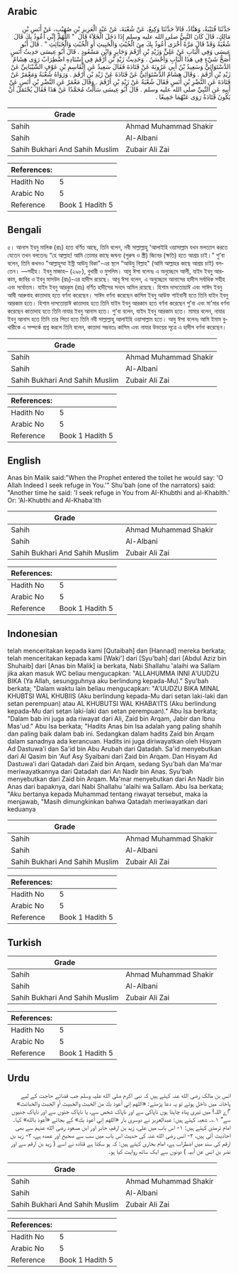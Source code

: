 ## Arabic


<div dir="rtl" lang="ar" style={{fontSize:'larger',backgroundColor:'#f8f9fa',padding:20}}>
حَدَّثَنَا قُتَيْبَةُ، وَهَنَّادٌ، قَالاَ حَدَّثَنَا وَكِيعٌ، عَنْ شُعْبَةَ، عَنْ عَبْدِ الْعَزِيزِ بْنِ صُهَيْبٍ، عَنْ أَنَسِ بْنِ مَالِكٍ، قَالَ كَانَ النَّبِيُّ صلى الله عليه وسلم إِذَا دَخَلَ الْخَلاَءَ قَالَ ‏ "‏ اللَّهُمَّ إِنِّي أَعُوذُ بِكَ قَالَ شُعْبَةُ وَقَدْ قَالَ مَرَّةً أُخْرَى أَعُوذُ بِكَ مِنَ الْخُبْثِ وَالْخَبِيثِ أَوِ الْخُبُثِ وَالْخَبَائِثِ ‏"‏ ‏.‏ قَالَ أَبُو عِيسَى وَفِي الْبَابِ عَنْ عَلِيٍّ وَزَيْدِ بْنِ أَرْقَمَ وَجَابِرٍ وَابْنِ مَسْعُودٍ ‏.‏ قَالَ أَبُو عِيسَى حَدِيثُ أَنَسٍ أَصَحُّ شَيْءٍ فِي هَذَا الْبَابِ وَأَحْسَنُ ‏.‏ وَحَدِيثُ زَيْدِ بْنِ أَرْقَمَ فِي إِسْنَادِهِ اضْطِرَابٌ رَوَى هِشَامٌ الدَّسْتَوَائِيُّ وَسَعِيدُ بْنُ أَبِي عَرُوبَةَ عَنْ قَتَادَةَ فَقَالَ سَعِيدٌ عَنِ الْقَاسِمِ بْنِ عَوْفٍ الشَّيْبَانِيِّ عَنْ زَيْدِ بْنِ أَرْقَمَ ‏.‏ وَقَالَ هِشَامٌ الدَّسْتَوَائِيُّ عَنْ قَتَادَةَ عَنْ زَيْدِ بْنِ أَرْقَمَ ‏.‏ وَرَوَاهُ شُعْبَةُ وَمَعْمَرٌ عَنْ قَتَادَةَ عَنِ النَّضْرِ بْنِ أَنَسٍ فَقَالَ شُعْبَةُ عَنْ زَيْدِ بْنِ أَرْقَمَ ‏.‏ وَقَالَ مَعْمَرٌ عَنِ النَّضْرِ بْنِ أَنَسٍ عَنْ أَبِيهِ عَنِ النَّبِيِّ صلى الله عليه وسلم ‏.‏ قَالَ أَبُو عِيسَى سَأَلْتُ مُحَمَّدًا عَنْ هَذَا فَقَالَ يُحْتَمَلُ أَنْ يَكُونَ قَتَادَةُ رَوَى عَنْهُمَا جَمِيعًا ‏.‏
</div>
<div style={{backgroundColor:'#f8f9fa',padding:20, marginBottom: 10}}><table> <thead> <tr> <th>Grade</th> <th></th> </tr> </thead> <tbody> <tr><td>Sahih</td><td>Ahmad Muhammad Shakir</td></tr><tr><td>Sahih</td><td>Al-Albani</td></tr><tr><td>Sahih Bukhari And Sahih Muslim</td><td>Zubair Ali Zai</td></tr></tbody></table><table> <thead> <tr> <th>References:</th> <th></th> </tr> </thead> <tbody><tr><td>Hadith No</td><td>5</td></tr><tr><td>Arabic No</td><td>5</td></tr><tr><td>Reference</td><td>Book 1 Hadith 5</td></tr></tbody></table></div>

## Bengali


<div dir="ltr" lang="bn" style={{fontSize:'larger',backgroundColor:'#f8f9fa',padding:20}}>
৫। আনাস ইবনু মালিক (রাঃ) হতে বর্ণিত আছে, তিনি বলেন, নবী সাল্লাল্লাহু 'আলাইহি ওয়াসাল্লাম যখন মলত্যাগ করতে যেতেন তখন বলতেনঃ “হে আল্লাহ! আমি তোমার কাছে জঘন্য (পুরুষ ও স্ত্রী) জিনের (ক্ষতি) হতে আশ্রয় চাই।” শু’বা বলেন, তিনি কখনও "আল্লাহুম্মা ইন্নী আউযু বিকা"-এর স্থলে “আউযু বিল্লাহ" (আমি আল্লাহর কাছে আশ্রয় চাই) বলতেন। —সহীহ। ইবনু মাজাহ– (২৯৮), বুখারী ও মুসলিম। আবু ঈসা বলেনঃ এ অনুচ্ছেদে আলী, যাইদ ইবনু আরকাম, জাবির ও ইবনু মাসউদ (রাঃ)-এর হাদীস রয়েছে। আবূ ঈসা বলেন, এ অনুচ্ছেদে আনাসের হাদীস সর্বাধিক সহীহ এবং সর্বোত্তম। যাইদ ইবনু আরকুম (রাঃ) বর্ণিত হাদীসের সনদে অমিল রয়েছে। হিশাম দাসতোয়াঈ এবং সাঈদ ইবনু আবী আরুবাহ কাতাদাহ হতে বর্ণনা করেছেন। সাঈদ বর্ণনা করেছেন কাসিম ইবনু আউফ শাইবানী হতে তিনি যাইদ ইবনু আরকাম হতে। হিশাম দাসতোয়াঈ কাতাদাহ হতে তিনি যাইদ ইবনু আরকাম হতে বর্ণনা করেছেন শু’বা এবং মা'মার বর্ণনা করেছেন কাতাদাহ হতে তিনি নাযার ইবনু আনাস হতে। শু'বা বলেন, যাইদ ইবনু আরকাম হতে। মামার বলেন, নাযার ইবনু আনাস হতে তিনি তার পিতা হতে তিনি নবী সাল্লাল্লাহু আলাইহি ওয়াসাল্লাম হতে। আবু ঈসা বলেনঃ আমি ইমাম বুখারীকে এ সম্পর্কে প্রশ্ন করলে তিনি বলেন, কাতাদা সম্ভবতঃ কাসিম এবং নাযার উভয়ের সূত্রে এ হাদীস বর্ণনা করেছেন।
</div>
<div style={{backgroundColor:'#f8f9fa',padding:20, marginBottom: 10}}><table> <thead> <tr> <th>Grade</th> <th></th> </tr> </thead> <tbody> <tr><td>Sahih</td><td>Ahmad Muhammad Shakir</td></tr><tr><td>Sahih</td><td>Al-Albani</td></tr><tr><td>Sahih Bukhari And Sahih Muslim</td><td>Zubair Ali Zai</td></tr></tbody></table><table> <thead> <tr> <th>References:</th> <th></th> </tr> </thead> <tbody><tr><td>Hadith No</td><td>5</td></tr><tr><td>Arabic No</td><td>5</td></tr><tr><td>Reference</td><td>Book 1 Hadith 5</td></tr></tbody></table></div>

## English


<div dir="ltr" lang="en" style={{fontSize:'larger',backgroundColor:'#f8f9fa',padding:20}}>
Anas bin Malik said:"When the Prophet entered the toilet he would say: 'O Allah Indeed I seek refuge in You.'" Shu'bah (one of the narrators) said: "Another time he said: 'I seek refuge in You from AI-Khubthi and al-Khablth.' Or: 'Al-Khubthi and Al-Khaba'ith
</div>
<div style={{backgroundColor:'#f8f9fa',padding:20, marginBottom: 10}}><table> <thead> <tr> <th>Grade</th> <th></th> </tr> </thead> <tbody> <tr><td>Sahih</td><td>Ahmad Muhammad Shakir</td></tr><tr><td>Sahih</td><td>Al-Albani</td></tr><tr><td>Sahih Bukhari And Sahih Muslim</td><td>Zubair Ali Zai</td></tr></tbody></table><table> <thead> <tr> <th>References:</th> <th></th> </tr> </thead> <tbody><tr><td>Hadith No</td><td>5</td></tr><tr><td>Arabic No</td><td>5</td></tr><tr><td>Reference</td><td>Book 1 Hadith 5</td></tr></tbody></table></div>

## Indonesian


<div dir="ltr" lang="id" style={{fontSize:'larger',backgroundColor:'#f8f9fa',padding:20}}>
telah menceritakan kepada kami [Qutaibah] dan [Hannad] mereka berkata; telah menceritakan kepada kami [Waki'] dari [Syu'bah] dari [Abdul Aziz bin Shuhaib] dari [Anas bin Malik] ia berkata, Nabi Shallahu 'alaihi wa Sallam jika akan masuk WC beliau mengucapkan: "ALLAHUMMA INNI A'UUDZU BIKA (Ya Allah, sesungguhnya aku berlindung kepada-Mu)." Syu'bah berkata; "Dalam waktu lain beliau mengucapkan: "A'UUDZU BIKA MINAL KHUBTSI WAL KHUBIIS (Aku berlindung kepada-Mu dari setan laki-laki dan setan perempuan) atau AL KHUBUTSI WAL KHABA'ITS (Aku berlindung kepada-Mu dari setan laki-laki dan setan perempuan)." Abu Isa berkata; "Dalam bab ini juga ada riwayat dari Ali, Zaid bin Arqam, Jabir dan Ibnu Mas'ud." Abu Isa berkata; "Hadits Anas bin Isa adalah yang paling shahih dan paling baik dalam bab ini. Sedangkan dalam hadits Zaid bin Arqam dalam sanadnya ada kerancuan. Hadits ini juga diriwayatkan oleh Hisyam Ad Dastuwa'i dan Sa'id bin Abu Arubah dari Qatadah. Sa'id menyebutkan dari Al Qasim bin 'Auf Asy Syaibani dari Zaid bin Arqam. Dan Hisyam Ad Dastuwa'i dari Qatadah dari Zaid bin Arqam, sedang Syu'bah dan Ma'mar meriwayatkannya dari Qatadah dari An Nadlr bin Anas. Syu'bah menyebutkan dari Zaid bin Arqam. Ma'mar menyebutkan dari An Nadlr bin Anas dari bapaknya, dari Nabi Shallahu 'alaihi wa Sallam. Abu Isa berkata; "Aku bertanya kepada Muhammad tentang riwayat tersebut, maka ia menjawab, "Masih dimungkinkan bahwa Qatadah meriwayatkan dari keduanya
</div>
<div style={{backgroundColor:'#f8f9fa',padding:20, marginBottom: 10}}><table> <thead> <tr> <th>Grade</th> <th></th> </tr> </thead> <tbody> <tr><td>Sahih</td><td>Ahmad Muhammad Shakir</td></tr><tr><td>Sahih</td><td>Al-Albani</td></tr><tr><td>Sahih Bukhari And Sahih Muslim</td><td>Zubair Ali Zai</td></tr></tbody></table><table> <thead> <tr> <th>References:</th> <th></th> </tr> </thead> <tbody><tr><td>Hadith No</td><td>5</td></tr><tr><td>Arabic No</td><td>5</td></tr><tr><td>Reference</td><td>Book 1 Hadith 5</td></tr></tbody></table></div>

## Turkish


<div dir="ltr" lang="tr" style={{fontSize:'larger',backgroundColor:'#f8f9fa',padding:20}}>

</div>
<div style={{backgroundColor:'#f8f9fa',padding:20, marginBottom: 10}}><table> <thead> <tr> <th>Grade</th> <th></th> </tr> </thead> <tbody> <tr><td>Sahih</td><td>Ahmad Muhammad Shakir</td></tr><tr><td>Sahih</td><td>Al-Albani</td></tr><tr><td>Sahih Bukhari And Sahih Muslim</td><td>Zubair Ali Zai</td></tr></tbody></table><table> <thead> <tr> <th>References:</th> <th></th> </tr> </thead> <tbody><tr><td>Hadith No</td><td>5</td></tr><tr><td>Arabic No</td><td>5</td></tr><tr><td>Reference</td><td>Book 1 Hadith 5</td></tr></tbody></table></div>

## Urdu


<div dir="rtl" lang="ur" style={{fontSize:'larger',backgroundColor:'#f8f9fa',padding:20}}>
انس بن مالک رضی الله عنہ کہتے ہیں کہ نبی اکرم صلی الله علیہ وسلم جب قضائے حاجت کے لیے پاخانہ میں داخل ہوتے تو یہ دعا پڑھتے: «اللهم إني أعوذ بك من الخبث والخبيث أو الخبث والخبائث» ”اے اللہ! میں تیری پناہ چاہتا ہوں ناپاکی سے اور ناپاک شخص سے، یا ناپاک جنوں سے اور ناپاک جنیوں سے“ ۱؎۔ شعبہ کہتے ہیں: عبدالعزیز نے دوسری بار «اللهم إني أعوذ بك» کے بجائے «أعوذ بالله» کہا۔ امام ترمذی کہتے ہیں: ۱- اس باب میں علی، زید بن ارقم، جابر اور ابن مسعود رضی الله عنہم سے بھی احادیث آئی ہیں، ۲- انس رضی الله عنہ کی حدیث اس باب میں سب سے صحیح اور عمدہ ہے، ۳- زید بن ارقم کی سند میں اضطراب ہے، امام بخاری کہتے ہیں: کہ ہو سکتا ہے قتادہ نے اسے ( زید بن ارقم سے اور نضر بن انس عن أبیہ ) دونوں سے ایک ساتھ روایت کیا ہو۔
</div>
<div style={{backgroundColor:'#f8f9fa',padding:20, marginBottom: 10}}><table> <thead> <tr> <th>Grade</th> <th></th> </tr> </thead> <tbody> <tr><td>Sahih</td><td>Ahmad Muhammad Shakir</td></tr><tr><td>Sahih</td><td>Al-Albani</td></tr><tr><td>Sahih Bukhari And Sahih Muslim</td><td>Zubair Ali Zai</td></tr></tbody></table><table> <thead> <tr> <th>References:</th> <th></th> </tr> </thead> <tbody><tr><td>Hadith No</td><td>5</td></tr><tr><td>Arabic No</td><td>5</td></tr><tr><td>Reference</td><td>Book 1 Hadith 5</td></tr></tbody></table></div>